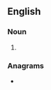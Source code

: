 ==English==

===Noun===
{{head|en|noun form}}

# {{plural of|en|danewort}}

===Anagrams===
* {{anagrams|en|a=adenorstw|downrates|stare down|staredown|tear-downs|teardowns}}